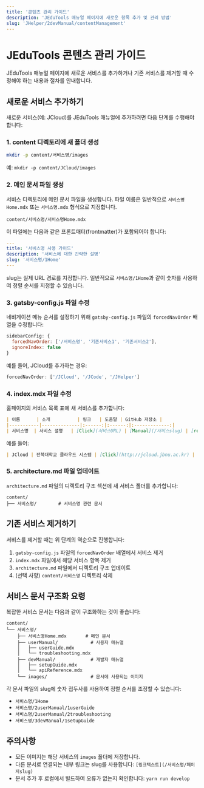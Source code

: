```yaml
---
title: '콘텐츠 관리 가이드'
description: 'JEduTools 매뉴얼 페이지에 새로운 항목 추가 및 관리 방법'
slug: 'JHelper/2devManual/contentManagement'
---
```


# JEduTools 콘텐츠 관리 가이드

JEduTools 매뉴얼 페이지에 새로운 서비스를 추가하거나 기존 서비스를 제거할 때 수정해야 하는 내용과 절차를 안내합니다.

## 새로운 서비스 추가하기

새로운 서비스(예: JCloud)를 JEduTools 매뉴얼에 추가하려면 다음 단계를 수행해야 합니다:

### 1. content 디렉토리에 새 폴더 생성

```bash
mkdir -p content/서비스명/images
```

예: `mkdir -p content/JCloud/images`

### 2. 메인 문서 파일 생성

서비스 디렉토리에 메인 문서 파일을 생성합니다. 파일 이름은 일반적으로 `서비스명Home.mdx` 또는 `서비스명.mdx` 형식으로 지정합니다.

```
content/서비스명/서비스명Home.mdx
```

이 파일에는 다음과 같은 프론트매터(frontmatter)가 포함되어야 합니다:

```yaml
---
title: '서비스명 사용 가이드'
description: '서비스에 대한 간략한 설명'
slug: '서비스명/1Home'
---
```

slug는 실제 URL 경로를 지정합니다. 일반적으로 `서비스명/1Home`과 같이 숫자를 사용하여 정렬 순서를 지정할 수 있습니다.

### 3. gatsby-config.js 파일 수정

네비게이션 메뉴 순서를 설정하기 위해 `gatsby-config.js` 파일의 `forcedNavOrder` 배열을 수정합니다:

```js
sidebarConfig: {
  forcedNavOrder: ['/서비스명', '기존서비스1', '기존서비스2'],
  ignoreIndex: false
}
```

예를 들어, JCloud를 추가하는 경우:
```js
forcedNavOrder: ['/JCloud', '/JCode', '/JHelper']
```

### 4. index.mdx 파일 수정

홈페이지의 서비스 목록 표에 새 서비스를 추가합니다:

```markdown
| 이름      | 소개          | 링크   | 도움말 | GitHub 저장소 |
|-----------|--------------|:------:|:------:|:-------------:|
| 서비스명  | 서비스 설명   | [Click](서비스URL) | [Manual](/서비스slug) | [repo](repo주소) |
```

예를 들어:
```markdown
| JCloud | 전북대학교 클라우드 시스템 | [Click](http://jcloud.jbnu.ac.kr) | [Manual](/JCloud/1Home) | [repo](https://github.com/JBNU-JEduTools/JCloud) |
```

### 5. architecture.md 파일 업데이트

`architecture.md` 파일의 디렉토리 구조 섹션에 새 서비스 폴더를 추가합니다:

```
content/
├── 서비스명/        # 서비스명 관련 문서
```

## 기존 서비스 제거하기

서비스를 제거할 때는 위 단계의 역순으로 진행합니다:

1. `gatsby-config.js` 파일의 `forcedNavOrder` 배열에서 서비스 제거
2. `index.mdx` 파일에서 해당 서비스 항목 제거
3. `architecture.md` 파일에서 디렉토리 구조 업데이트
4. (선택 사항) `content/서비스명` 디렉토리 삭제

## 서비스 문서 구조화 요령

복잡한 서비스 문서는 다음과 같이 구조화하는 것이 좋습니다:

```
content/
└── 서비스명/
    ├── 서비스명Home.mdx       # 메인 문서
    ├── userManual/            # 사용자 매뉴얼
    │   ├── userGuide.mdx
    │   └── troubleshooting.mdx
    ├── devManual/             # 개발자 매뉴얼
    │   ├── setupGuide.mdx
    │   └── apiReference.mdx
    └── images/                # 문서에 사용되는 이미지
```

각 문서 파일의 slug에 숫자 접두사를 사용하여 정렬 순서를 조정할 수 있습니다:
- `서비스명/1Home`
- `서비스명/2userManual/1userGuide`
- `서비스명/2userManual/2troubleshooting`
- `서비스명/3devManual/1setupGuide`

## 주의사항

- 모든 이미지는 해당 서비스의 `images` 폴더에 저장합니다.
- 다른 문서로 연결되는 내부 링크는 slug를 사용합니다: `[링크텍스트](/서비스명/페이지slug)`
- 문서 추가 후 로컬에서 빌드하여 오류가 없는지 확인합니다: `yarn run develop` 